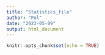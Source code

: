 ```yaml
---
title: "Statistics_file"
author: "Pol"
date: "2023-05-09"
output: html_document
---
```


```r
knitr::opts_chunk$set(echo = TRUE)
```

